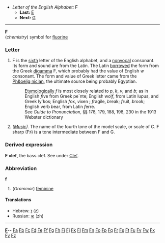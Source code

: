 *''Letter of the English Alphabet:'' '''F'''
**'''Last:''' [[E]]
**'''Next:''' [[G]]
----

'''F'''<br>(''chemistry'') symbol for [[fluorine]]

===Letter===
#F is the [[sixth]] letter of the English alphabet, and a [[nonvocal]] consonant. Its form and sound are from the Latin. The Latin [[borrowed]] the form from the Greek [[digamma]] &#988;, which probably had the value of English ''w'' consonant. The form and value of Greek letter came from the [[Ph&oelig;nician]], the ultimate source being probably Egyptian. 
#:[[Etymologically]] ''f'' is most closely related to ''p'', ''k'', ''v'', and ''b''; as in English ''f''ive from Greek pe`nte; English wol''f'', from Latin lu''p''us, and Greek ly`kos; English ''f''ox, ''v''ixen ; ''f''ragile, ''b''reak; ''f''ruit, ''b''rook; English verb ''b''ear, from Latin ''f''erre. 
#:See ''Guide to Pronunciation'', &sect;&sect; 178, 179, 188, 198, 230 in the 1913 Webster dictionary
#''([[Music]]).'' The name of the fourth tone of the model scale, or scale of C. F sharp (F&#9839;) is a tone intermediate between F and G.
===Derived expression===
'''F clef''', the bass clef. See under [[Clef]].

===Abbreviation===
'''f'''

# (''Grammar'') [[feminine]]

====Translations====
*Hebrew: [[ז]] (z)
*Russian: [[ж]] (zh)

----
{{indexletters1}}  '''[http://wiktionary.org/w/wiki.phtml?title=Special:Allpages&from=F F] '''-- [http://wiktionary.org/w/wiki.phtml?title=Special:Allpages&from=Fa Fa] [http://wiktionary.org/w/wiki.phtml?title=Special:Allpages&from=Fb Fb] [http://wiktionary.org/w/wiki.phtml?title=Special:Allpages&from=Fc Fc] [http://wiktionary.org/w/wiki.phtml?title=Special:Allpages&from=Fd Fd] [http://wiktionary.org/w/wiki.phtml?title=Special:Allpages&from=Fe Fe] [http://wiktionary.org/w/wiki.phtml?title=Special:Allpages&from=Ff Ff] [http://wiktionary.org/w/wiki.phtml?title=Special:Allpages&from=Fg Fg] [http://wiktionary.org/w/wiki.phtml?title=Special:Allpages&from=Fh Fh] [http://wiktionary.org/w/wiki.phtml?title=Special:Allpages&from=Fi Fi] [http://wiktionary.org/w/wiki.phtml?title=Special:Allpages&from=Fj Fj] [http://wiktionary.org/w/wiki.phtml?title=Special:Allpages&from=Fk Fk] [http://wiktionary.org/w/wiki.phtml?title=Special:Allpages&from=Fl Fl] [http://wiktionary.org/w/wiki.phtml?title=Special:Allpages&from=Fm Fm] [http://wiktionary.org/w/wiki.phtml?title=Special:Allpages&from=Fn Fn] [http://wiktionary.org/w/wiki.phtml?title=Special:Allpages&from=Fo Fo] [http://wiktionary.org/w/wiki.phtml?title=Special:Allpages&from=Fp Fp] [http://wiktionary.org/w/wiki.phtml?title=Special:Allpages&from=Fq Fq] [http://wiktionary.org/w/wiki.phtml?title=Special:Allpages&from=Fr Fr] [http://wiktionary.org/w/wiki.phtml?title=Special:Allpages&from=Fs Fs] [http://wiktionary.org/w/wiki.phtml?title=Special:Allpages&from=Ft Ft] [http://wiktionary.org/w/wiki.phtml?title=Special:Allpages&from=Fu Fu] [http://wiktionary.org/w/wiki.phtml?title=Special:Allpages&from=Fv Fv] [http://wiktionary.org/w/wiki.phtml?title=Special:Allpages&from=Fw Fw] [http://wiktionary.org/w/wiki.phtml?title=Special:Allpages&from=Fx Fx] [http://wiktionary.org/w/wiki.phtml?title=Special:Allpages&from=Fy Fy] [http://wiktionary.org/w/wiki.phtml?title=Special:Allpages&from=Fz Fz]<br>
{{indexletters2}}